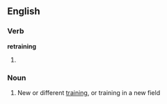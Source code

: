 ==English==

===Verb===
'''retraining'''

# {{present participle of|[[retrain]]}}

===Noun===
{{en-noun|-}}

# New or different [[training]], or training in a new field